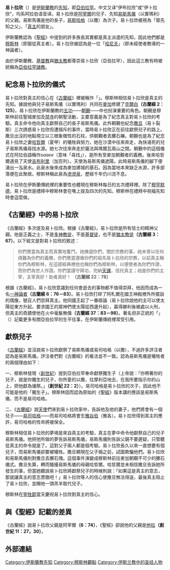{{About|[[伊斯蘭教|伊斯蘭教]]的[[先知|先知]]|[[基督教|基督教]]及[[犹太教|犹太教]]的先知|亞伯拉罕|易卜拉欣的其他意思|易卜拉欣 (消歧義)}}
{{Islam}}

'''易卜拉欣'''（{{lang-ar|ابراهيم}}）是[[伊斯蘭教|伊斯蘭教]]的[[伊斯蘭教的先知|先知]]，即[[亞伯拉罕|亞伯拉罕]]。中文又译“伊布拉欣”或“伊卜拉欣”，均系阿拉伯语音译。易卜拉欣是[[阿宰爾|阿宰爾]]的兒子、先知[[以實瑪利_(伊斯蘭教)|易斯馬儀]]（以實瑪利）的父親。易斯馬儀是他的長子，[[易斯哈格|易斯哈格]]（以撒）為次子。易卜拉欣被視為「眾先知之父」、「[[真主|真主]]的朋友」。

伊斯蘭教認為《[[聖經|聖經]]》中提到的許多族長其實都是真主派遣的先知，因此他們都是[[穆斯林|穆斯林]]（即服從真主者）。易卜拉欣被認為是一位「[[哈尼夫|哈尼夫]]」（即未經使者教導的一神論者）。

由於伊斯蘭教、[[基督教|基督教]]與[[猶太教|猶太教]]都尊崇易卜拉欣（亞伯拉罕），因此這三教有時被統稱為[[亞伯拉罕諸教|亞伯拉罕諸教]]。

==紀念易卜拉欣的儀式==
易卜拉欣對真主的信心在《[[古蘭經|古蘭經]]》裡被稱作「{{le|易卜拉欣的道路|Millat Ibrahim}}」。穆斯林相信易卜拉欣是真主的先知。據說他與兒子易斯馬儀（以實瑪利）共同在[[麥加|麥加]]修建了[[克爾白|克爾白]]'''（古蘭經 2：125）'''。易卜拉欣在伊斯蘭教的[[五功|五功]]——[[朝覲|朝覲]]——中也扮演重要的角色。朝覲是穆斯林前往聖城麥加及[[禁寺|禁寺]]的朝聖活動，主要意義是為了紀念真主對易卜拉欣的考驗。真主命令他向真主獻祭自己的長子易斯馬儀。此外朝覲也紀念[[撒旦|撒旦]]（易卜裂斯）三次誘惑易卜拉欣但遭擯斥的事件，當時易卜拉欣正在前往獻祭兒子的路上。撒旦出沒的地點現立以三根象徵性的石柱，供朝覲者丟擲石礫。朝覲也是為了紀念易卜拉欣之妻[[夏甲|哈哲爾]]（夏甲）的犧牲與努力，她在沙漠中往來奔走，為快渴死的兒子易斯馬儀尋找水源。她七次往來奔走於薩法與瑪爾瓦兩山之間。朝覲中的這個儀式在阿拉伯語稱作''saaee''（意味「尋找」），是所有至麥加朝覲者的義務。後來哈哲爾遇見了天使[[加百列|吉布利里]]（加百列）。天使為易斯馬儀遮陽，此時易斯馬儀的腳下便湧出一泓泉水。此泉水後來成為麥加建城的基石。因為當地本來缺乏水源，許多部落便在此聚居。穆斯林稱此泉為[[滲滲泉|滲滲泉]]，歷經千年仍川流不息。

易卜拉欣在伊斯蘭傳統裡的重要性也體現在穆斯林每日的五次禮拜裡。除了[[穆罕默德|穆罕默德]]，易卜拉欣是禮拜中穆斯林會在嘴上提及四次的先知。穆斯林在禮拜中祝福先知時會這麼做。

==《古蘭經》中的易卜拉欣==
《古蘭經》多次提及易卜拉欣。根據《古蘭經》，易卜拉欣是所有信士的精神父親。他是正義之士，不是[[多神論|多神教徒]]，不是[[基督徒|基督徒]]，也不是[[犹太教|猶太教徒]]'''（古蘭經 3：67）'''。以下經文是對易卜拉欣的敘述：

<blockquote>
你們應當為真主而真實地奮鬥。祂揀選你們，關於宗教的事，祂未曾以任何煩難為你們的義務，你們應當遵循你們的祖先易卜拉欣的宗教，以前真主稱你們為穆斯林，在這部經典裡他也稱你們為穆斯林，以便使者為你們作證，而你們為世人作證。你們當謹守拜功，完納[[天課|天課]]，信托真主；祂是你們的主宰，主宰真好！助者真好！ '''（古蘭經 22：78）'''
</blockquote>

根據《古蘭經》，易卜拉欣意識到任何會逝去的事物都不值得崇拜，他因而成為一名[[一神論|一神論者]]'''（古蘭經 6：76－83）'''。易卜拉欣打碎了阿札爾在國王神殿裡外所擺設的偶像，號召人們崇拜真主。他同國王起了一番辯論（易卜拉欣說他的主可以使太陽從東方升起，要求國王的眾神們使太陽從西邊升起），贏得勝利後被處以火刑，但真主的奇蹟使他在火中毫髮無傷'''（古蘭經 37：83－98）'''。著名但非正統的「{{le|眾先知的故事|Qisas al-Anbiya}}」（{{le|伊本·卡希爾|Ibn Kathir}}）記載更多有關亞伯拉罕的生平往事，在伊斯蘭傳統裡常受引用。

==獻祭兒子==
《[[古蘭經|古蘭經]]》並沒說易卜拉欣獻祭了易斯馬儀或易司哈格（以撒），不過許多評注者認為是易斯馬儀。評注者們對《古蘭經》的看法並不一致。認為易斯馬儀是犧牲者的兩個理由如下：

一、穆斯林發現〈[[創世紀|創世紀]]〉提到亞伯拉罕奉命獻祭獨生子（上帝說：「你帶著你的兒子，就是你獨生的兒子，你所愛的以撒，往摩利亞地去，在我所要指示你的山上，把他獻為燔祭。」'''（創世紀 22：2）'''）。易司哈格是易卜拉欣的次子，因此他不可能是他的「獨生子」。穆斯林因而認為原始的《[[聖經|聖經]]》版本講的應該是易斯馬儀，而不是易司哈格。

二、《[[古蘭經|古蘭經]]》說[[天使|天使]]們來到易卜拉欣家中，告訴他及他的妻子，他們將會有一個兒子——[[以撒|易司哈格]]——而易司哈格將會生[[雅谷伯|雅谷伯]]（雅各）。易卜拉欣得到真主的應許，易司哈格的性命將被保全。

穆斯林相信易卜拉欣的夢境是來自真主的考驗，真主在夢中命令他獻祭自己的兒子易斯馬儀。他把他所做的夢告訴易斯馬儀，易斯馬儀則告訴父親不要遲疑，只管聽從真主的命令就是了。這對父子兩人都是個考驗。易卜拉欣長久以來一直想要有個兒子，而易斯馬儀卻要被犧牲。撒旦顯現在父子倆之前，試圖欺騙他們。易卜拉欣和易斯馬儀則對撒旦丟擲石塊。這個事件演變成穆斯林前往麥加朝覲不可少的擲石儀式。撒旦失算，轉而騷擾易斯馬儀的母親哈哲爾。哈哲爾並未相信撒旦告訴她所發生的事，但當她聽說易卜拉欣將獻祭兒子的時候則說：「如果這是真主的意志，那就讓真主的意志貫徹吧！」易卜拉欣等人的信心使撒旦無法得逞，最後真主阻止了易卜拉欣，並賜他一頭羔羊取代兒子。

穆斯林在[[古尔邦节|宰牲節]]當天慶祝易卜拉欣對真主的信心。

==與《聖經》記載的差異==
《古蘭經》說易卜拉欣父親是阿宰爾'''（6：74）'''，《聖經》卻說他的父親是[[他拉|他拉]]'''（創世紀 11：27，30）'''。

==外部連結==

{{伊斯蘭教先知}}

[[Category:伊斯蘭教先知|Category:伊斯蘭教先知]]
[[Category:穆斯林觀點|Category:穆斯林觀點]]
[[Category:伊斯兰教中的圣经人物|Category:伊斯兰教中的圣经人物]]